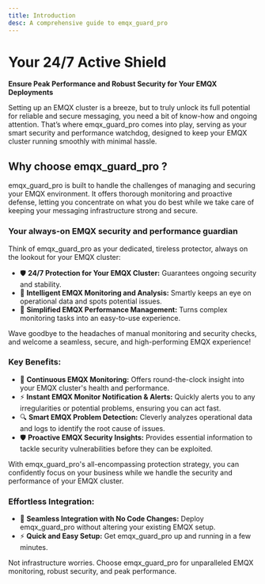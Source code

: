 ```yaml
---
title: Introduction
desc: A comprehensive guide to emqx_guard_pro
---
```

# Your 24/7 Active Shield

**Ensure Peak Performance and Robust Security for Your EMQX Deployments**

Setting up an EMQX cluster is a breeze, but to truly unlock its full potential for reliable and secure messaging, you need a bit of know-how and ongoing attention. That’s where emqx_guard_pro comes into play, serving as your smart security and performance watchdog, designed to keep your EMQX cluster running smoothly with minimal hassle.

## Why choose emqx_guard_pro ?

emqx_guard_pro is built to handle the challenges of managing and securing your EMQX environment. It offers thorough monitoring and proactive defense, letting you concentrate on what you do best while we take care of keeping your messaging infrastructure strong and secure.

### Your always-on EMQX security and performance guardian

Think of emqx_guard_pro as your dedicated, tireless protector, always on the lookout for your EMQX cluster:

- 🛡️ **24/7 Protection for Your EMQX Cluster:** Guarantees ongoing security and stability.
- 🧠 **Intelligent EMQX Monitoring and Analysis:** Smartly keeps an eye on operational data and spots potential issues.
- 🚀 **Simplified EMQX Performance Management:** Turns complex monitoring tasks into an easy-to-use experience.

Wave goodbye to the headaches of manual monitoring and security checks, and welcome a seamless, secure, and high-performing EMQX experience!

### Key Benefits:

- 🚀 **Continuous EMQX Monitoring:** Offers round-the-clock insight into your EMQX cluster's health and performance.
- ⚡ **Instant EMQX Monitor Notification & Alerts:** Quickly alerts you to any irregularities or potential problems, ensuring you can act fast.
- 🔍 **Smart EMQX Problem Detection:** Cleverly analyzes operational data and logs to identify the root cause of issues.
- 🛡️ **Proactive EMQX Security Insights:** Provides essential information to tackle security vulnerabilities before they can be exploited.

With emqx_guard_pro's all-encompassing protection strategy, you can confidently focus on your business while we handle the security and performance of your EMQX cluster.

### Effortless Integration:

- 🔌 **Seamless Integration with No Code Changes:** Deploy emqx_guard_pro without altering your existing EMQX setup.
- ⚡ **Quick and Easy Setup:** Get emqx_guard_pro up and running in a few minutes.

Not infrastructure worries. Choose emqx_guard_pro for unparalleled EMQX 
monitoring, robust security, and peak performance.